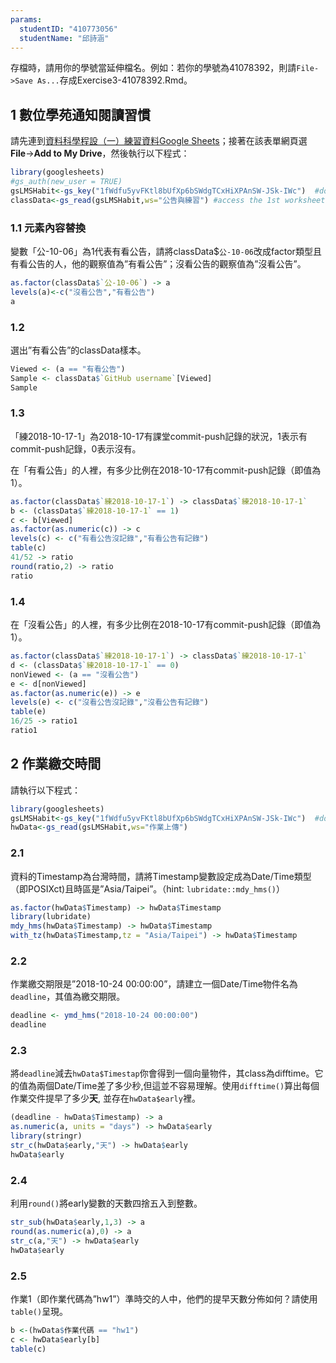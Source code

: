 ```yaml
---
params:
  studentID: "410773056"
  studentName: "邱詩涵"
---
```

存檔時，請用你的學號當延伸檔名。例如：若你的學號為41078392，則請`File->Save As...`存成Exercise3-41078392.Rmd。

## 1 數位學苑通知閱讀習慣
請先連到[資料科學程設（一）練習資料Google Sheets](https://docs.google.com/spreadsheets/d/1fWdfu5yvFKtl8bUfXp6bSWdgTCxHiXPAnSW-JSk-IWc/edit#gid=2059291896)；接著在該表單網頁選**File**->**Add to My Drive**，然後執行以下程式：

```r
library(googlesheets)
#gs_auth(new_user = TRUE)
gsLMSHabit<-gs_key("1fWdfu5yvFKtl8bUfXp6bSWdgTCxHiXPAnSW-JSk-IWc")  #download sheet information as an object
classData<-gs_read(gsLMSHabit,ws="公告與練習") #access the 1st worksheet
```

### 1.1 元素內容替換
變數「公-10-06」為1代表有看公告，請將classData$`公-10-06`改成factor類型且有看公告的人，他的觀察值為"有看公告"；沒看公告的觀察值為"沒看公告"。

```r
as.factor(classData$`公-10-06`) -> a
levels(a)<-c("沒看公告","有看公告")
a
```

### 1.2 
選出"有看公告"的classData樣本。

```r
Viewed <- (a == "有看公告")
Sample <- classData$`GitHub username`[Viewed]
Sample
```

### 1.3
「練2018-10-17-1」為2018-10-17有課堂commit-push記錄的狀況，1表示有commit-push記錄，0表示沒有。

在「有看公告」的人裡，有多少比例在2018-10-17有commit-push記錄（即值為1）。

```r
as.factor(classData$`練2018-10-17-1`) -> classData$`練2018-10-17-1`
b <- (classData$`練2018-10-17-1` == 1)
c <- b[Viewed]
as.factor(as.numeric(c)) -> c
levels(c) <- c("有看公告沒記錄","有看公告有記錄")
table(c)
41/52 -> ratio
round(ratio,2) -> ratio
ratio
```

### 1.4
在「沒看公告」的人裡，有多少比例在2018-10-17有commit-push記錄（即值為1）。

```r
as.factor(classData$`練2018-10-17-1`) -> classData$`練2018-10-17-1`
d <- (classData$`練2018-10-17-1` == 0)
nonViewed <- (a == "沒看公告")
e <- d[nonViewed]
as.factor(as.numeric(e)) -> e
levels(e) <- c("沒看公告沒記錄","沒看公告有記錄")
table(e)
16/25 -> ratio1
ratio1
```


## 2 作業繳交時間

請執行以下程式： 
```r
library(googlesheets)
gsLMSHabit<-gs_key("1fWdfu5yvFKtl8bUfXp6bSWdgTCxHiXPAnSW-JSk-IWc")  #download sheet information as an object
hwData<-gs_read(gsLMSHabit,ws="作業上傳") 
```


### 2.1
資料的Timestamp為台灣時間，請將Timestamp變數設定成為Date/Time類型（即POSIXct)且時區是"Asia/Taipei"。（hint: `lubridate::mdy_hms()`）
```r
as.factor(hwData$Timestamp) -> hwData$Timestamp
library(lubridate)
mdy_hms(hwData$Timestamp) -> hwData$Timestamp
with_tz(hwData$Timestamp,tz = "Asia/Taipei") -> hwData$Timestamp
```

### 2.2
作業繳交期限是"2018-10-24 00:00:00"，請建立一個Date/Time物件名為`deadline`，其值為繳交期限。

```r
deadline <- ymd_hms("2018-10-24 00:00:00")
deadline
```

### 2.3
將`deadline`減去`hwData$Timestap`你會得到一個向量物件，其class為difftime。它的值為兩個Date/Time差了多少秒,但這並不容易理解。使用`difftime()`算出每個作業交件提早了多少**天**, 並存在`hwData$early`裡。

```r
(deadline - hwData$Timestamp) -> a
as.numeric(a, units = "days") -> hwData$early
library(stringr)
str_c(hwData$early,"天") -> hwData$early
hwData$early
```

### 2.4
利用`round()`將early變數的天數四捨五入到整數。

```r
str_sub(hwData$early,1,3) -> a
round(as.numeric(a),0) -> a
str_c(a,"天") -> hwData$early
hwData$early
```

### 2.5
作業1（即作業代碼為"hw1"）準時交的人中，他們的提早天數分佈如何？請使用`table()`呈現。

```r
b <-(hwData$作業代碼 == "hw1")
c <- hwData$early[b]
table(c)
```

